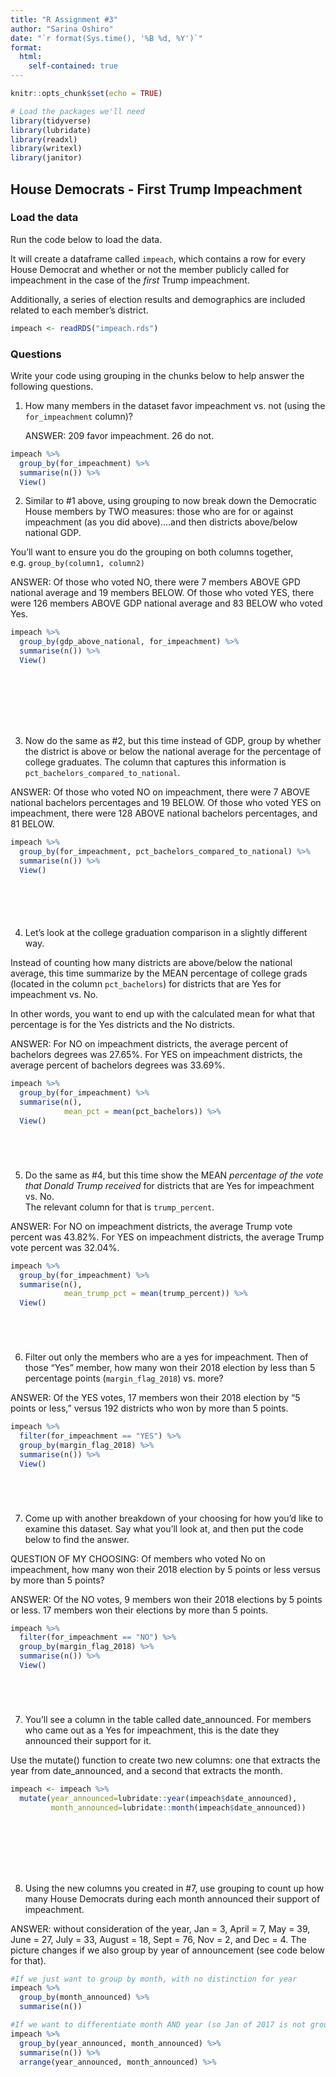 ```yaml
---
title: "R Assignment #3"
author: "Sarina Oshiro"
date: "`r format(Sys.time(), '%B %d, %Y')`"
format:
  html:
    self-contained: true
---
```


```r
knitr::opts_chunk$set(echo = TRUE)

# Load the packages we'll need
library(tidyverse)
library(lubridate)
library(readxl)
library(writexl)
library(janitor)

```

## House Democrats - First Trump Impeachment

### Load the data

Run the code below to load the data.

It will create a dataframe called `impeach`, which contains a row for every House Democrat and whether or not the member publicly called for impeachment in the case of the *first* Trump impeachment.

Additionally, a series of election results and demographics are included related to each member's district.

```r

impeach <- readRDS("impeach.rds")


```

### Questions

Write your code using grouping in the chunks below to help answer the following questions.

1)  How many members in the dataset favor impeachment vs. not (using the `for_impeachment` column)?

    ANSWER: 209 favor impeachment. 26 do not.

```r


impeach %>% 
  group_by(for_impeachment) %>% 
  summarise(n()) %>% 
  View()

```

2)  Similar to #1 above, using grouping to now break down the Democratic House members by TWO measures: those who are for or against impeachment (as you did above)....and then districts above/below national GDP.

You'll want to ensure you do the grouping on both columns together, e.g. `group_by(column1, column2)`

ANSWER: Of those who voted NO, there were 7 members ABOVE GPD national average and 19 members BELOW. Of those who voted YES, there were 126 members ABOVE GDP national average and 83 BELOW who voted Yes.

```r

impeach %>% 
  group_by(gdp_above_national, for_impeachment) %>% 
  summarise(n()) %>% 
  View()









```

3)  Now do the same as #2, but this time instead of GDP, group by whether the district is above or below the national average for the percentage of college graduates. The column that captures this information is `pct_bachelors_compared_to_national`.

ANSWER: Of those who voted NO on impeachment, there were 7 ABOVE national bachelors percentages and 19 BELOW. Of those who voted YES on impeachment, there were 128 ABOVE national bachelors percentages, and 81 BELOW.

```r


impeach %>% 
  group_by(for_impeachment, pct_bachelors_compared_to_national) %>% 
  summarise(n()) %>% 
  View()







```

4)  Let's look at the college graduation comparison in a slightly different way.

Instead of counting how many districts are above/below the national average, this time summarize by the MEAN percentage of college grads (located in the column `pct_bachelors`) for districts that are Yes for impeachment vs. No.

In other words, you want to end up with the calculated mean for what that percentage is for the Yes districts and the No districts.

ANSWER: For NO on impeachment districts, the average percent of bachelors degrees was 27.65%. For YES on impeachment districts, the average percent of bachelors degrees was 33.69%.

```r

impeach %>% 
  group_by(for_impeachment) %>% 
  summarise(n(),
            mean_pct = mean(pct_bachelors)) %>% 
  View()






```

5)  Do the same as #4, but this time show the MEAN *percentage of the vote that Donald Trump received* for districts that are Yes for impeachment vs. No.\
    The relevant column for that is `trump_percent`.

ANSWER: For NO on impeachment districts, the average Trump vote percent was 43.82%. For YES on impeachment districts, the average Trump vote percent was 32.04%.

```r

impeach %>% 
  group_by(for_impeachment) %>% 
  summarise(n(),
            mean_trump_pct = mean(trump_percent)) %>% 
  View()






```

6)  Filter out only the members who are a yes for impeachment. Then of those "Yes" member, how many won their 2018 election by less than 5 percentage points (`margin_flag_2018`) vs. more?

ANSWER: Of the YES votes, 17 members won their 2018 election by "5 points or less," versus 192 districts who won by more than 5 points.

```r

  
impeach %>% 
  filter(for_impeachment == "YES") %>% 
  group_by(margin_flag_2018) %>% 
  summarise(n()) %>% 
  View()






```

7)  Come up with another breakdown of your choosing for how you'd like to examine this dataset. Say what you'll look at, and then put the code below to find the answer.

QUESTION OF MY CHOOSING: Of members who voted No on impeachment, how many won their 2018 election by 5 points or less versus by more than 5 points?

ANSWER: Of the NO votes, 9 members won their 2018 elections by 5 points or less. 17 members won their elections by more than 5 points.

```r

  
impeach %>% 
  filter(for_impeachment == "NO") %>% 
  group_by(margin_flag_2018) %>% 
  summarise(n()) %>% 
  View()






```

7)  You'll see a column in the table called date_announced. For members who came out as a Yes for impeachment, this is the date they announced their support for it.

Use the mutate() function to create two new columns: one that extracts the year from date_announced, and a second that extracts the month.

```r

impeach <- impeach %>% 
  mutate(year_announced=lubridate::year(impeach$date_announced),
         month_announced=lubridate::month(impeach$date_announced))









```

8)  Using the new columns you created in #7, use grouping to count up how many House Democrats during each month announced their support of impeachment.

ANSWER: without consideration of the year, Jan = 3, April = 7, May = 39, June = 27, July = 33, August = 18, Sept = 76, Nov = 2, and Dec = 4. The picture changes if we also group by year of announcement (see code below for that).

```r

#If we just want to group by month, with no distinction for year 
impeach %>% 
  group_by(month_announced) %>% 
  summarise(n())

#If we want to differentiate month AND year (so Jan of 2017 is not grouped together with Jan of 2019)
impeach %>% 
  group_by(year_announced, month_announced) %>% 
  summarise(n()) %>% 
  arrange(year_announced, month_announced) %>% 





```
